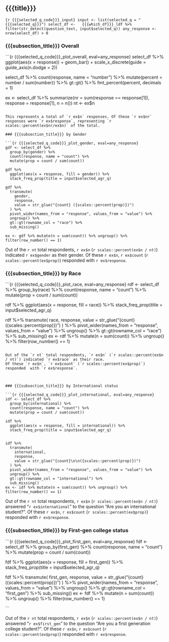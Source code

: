 
## {{{title}}}

```{r {{{selected_q_code}}}_input}
input <- list(selected_q = "{{{selected_q}}}")
select_df <-
  {{{which_df}}}_ldf %>%
    filter(str_detect(question_text, input$selected_q))
any_response <- nrow(select_df) > 0
```


### {{{subsection_title}}} Overall

```{r {{{selected_q_code}}}_plot_overall, eval=any_response}
select_df %>%
  ggplot(aes(x = response)) +
  geom_bar() +
  scale_x_discrete(guide = guide_axis(n.dodge = 2))

select_df %>% 
  count(response, name = "number") %>%
  mutate(percent = number / sum(number)) %>% 
  gt::gt() %>% 
    fmt_percent(percent, decimals = 1)

ex <- select_df %>% 
  summarize(nr = sum(response == response[1]), response = response[1], n = n())
nt <- ex$n
```

This represents a total of `r ex$n` responses. Of these `r ex$nr` responses were `r ex$response`, representing `r scales::percent(ex$nr/ex$n)` of the total.

### {{{subsection_title}}} by Gender

```{r {{{selected_q_code}}}_plot_gender, eval=any_response}
gdf <- select_df %>%
  group_by(gender) %>%
  count(response, name = "count") %>%
  mutate(prop = count / sum(count)) 

gdf %>%
  ggplot(aes(x = response, fill = gender)) %>%
  stack_freq_prop(title = input$selected_agr_q)

gdf %>% 
  transmute(
    gender,
    response,
    value = str_glue("{count} ({scales::percent(prop)})")
  ) %>% 
  pivot_wider(names_from = "response", values_from = "value") %>% 
  ungroup() %>% 
  gt::gt(rowname_col = "race") %>% 
  sub_missing()

ex <- gdf %>% mutate(n = sum(count)) %>% ungroup() %>% filter(row_number() == 1)

```

Out of the `r nt` total respondents, `r ex$n` (`r scales::percent(ex$n / nt)`) indicated `r ex$gender` as their gender.
Of these `r ex$n`, `r ex$count` (`r scales::percent(ex$prop)`) responded  with `r ex$response`.

### {{{subsection_title}}} by Race

```{r {{{selected_q_code}}}_plot_race, eval=any_response}
rdf <- select_df %>%
  group_by(race) %>%
  count(response, name = "count") %>%
  mutate(prop = count / sum(count))

rdf %>%
  ggplot(aes(x = response, fill = race)) %>%
  stack_freq_prop(title = input$selected_agr_q)


rdf %>% 
  transmute(
    race,
    response,
    value = str_glue("{count}\n\n({scales::percent(prop)})")
  ) %>% 
  pivot_wider(names_from = "response", values_from = "value") %>% 
  ungroup() %>% 
  gt::gt(rowname_col = "race") %>% 
  sub_missing()
ex <- rdf %>% mutate(n = sum(count)) %>% ungroup() %>% filter(row_number() == 1)

```

Out of the `r nt` total respondents, `r ex$n` (`r scales::percent(ex$n / nt)`) indicated `r ex$race` as their race.
Of these `r ex$n`, `r ex$count` (`r scales::percent(ex$prop)`) responded  with `r ex$response`.



### {{{subsection_title}}} by International status

```{r {{{selected_q_code}}}_plot_international, eval=any_response}
idf <- select_df %>%
  group_by(international) %>%
  count(response, name = "count") %>%
  mutate(prop = count / sum(count))

idf %>%
  ggplot(aes(x = response, fill = international)) %>%
  stack_freq_prop(title = input$selected_agr_q)


idf %>% 
  transmute(
    international,
    response,
    value = str_glue("{count}\n\n({scales::percent(prop)})")
  ) %>% 
  pivot_wider(names_from = "response", values_from = "value") %>% 
  ungroup() %>% 
  gt::gt(rowname_col = "international") %>% 
  sub_missing()
ex <- idf %>% mutate(n = sum(count)) %>% ungroup() %>% filter(row_number() == 1)

```

Out of the `r nt` total respondents, `r ex$n` (`r scales::percent(ex$n / nt)`) answered "`r ex$international`" to the question "Are you an international student?".
Of these `r ex$n`, `r ex$count` (`r scales::percent(ex$prop)`) responded  with `r ex$response`.



### {{{subsection_title}}} by First-gen college status

```{r {{{selected_q_code}}}_plot_first_gen, eval=any_response}
fdf <- select_df %>%
  group_by(first_gen) %>%
  count(response, name = "count") %>%
  mutate(prop = count / sum(count))

fdf %>%
  ggplot(aes(x = response, fill = first_gen)) %>%
  stack_freq_prop(title = input$selected_agr_q)


fdf %>% 
  transmute(
    first_gen,
    response,
    value = str_glue("{count}\n\n({scales::percent(prop)})")
  ) %>% 
  pivot_wider(names_from = "response", values_from = "value") %>% 
  ungroup() %>% 
  gt::gt(rowname_col = "first_gen") %>% 
  sub_missing()
ex <- fdf %>% mutate(n = sum(count)) %>% ungroup() %>% filter(row_number() == 1)

```

Out of the `r nt` total respondents, `r ex$n` (`r scales::percent(ex$n / nt)`) answered "`r ex$first_gen`" to the question "Are you a first generation college student?".
Of these `r ex$n`, `r ex$count` (`r scales::percent(ex$prop)`) responded  with `r ex$response`.
